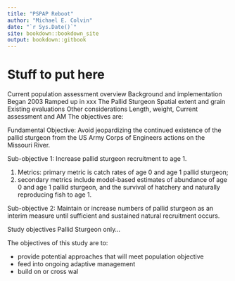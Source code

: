 ```yaml
--- 
title: "PSPAP Reboot"
author: "Michael E. Colvin"
date: "`r Sys.Date()`"
site: bookdown::bookdown_site
output: bookdown::gitbook
---
```


<!--
bookdown::render_book("",output="bookdown::gitbook")
-->

# Stuff to put here

Current population assessment overview
Background and implementation
Began 2003
Ramped up in xxx The Pallid Sturgeon
Spatial extent and grain
Existing evaluations
Other considerations
Length, weight,
Current assessment and AM
The objectives are:

Fundamental Objective: Avoid jeopardizing the continued existence of the pallid sturgeon from the US
Army Corps of Engineers actions on the Missouri River.

Sub-objective 1: Increase pallid sturgeon recruitment to age 1.

1. Metrics: primary metric is catch rates of age 0 and age 1 pallid sturgeon;
2. secondary metrics include model-based estimates of abundance of age 0 and age 1 pallid sturgeon, and the survival of hatchery and naturally reproducing fish to age 1.

Sub-objective 2: Maintain or increase numbers of pallid sturgeon as an interim measure until sufficient and sustained natural recruitment occurs.

Study objectives
Pallid Sturgeon only...

The objectives of this study are to:

* provide potential approaches that will meet population objective
* feed into ongoing adaptive management
* build on or cross wal


